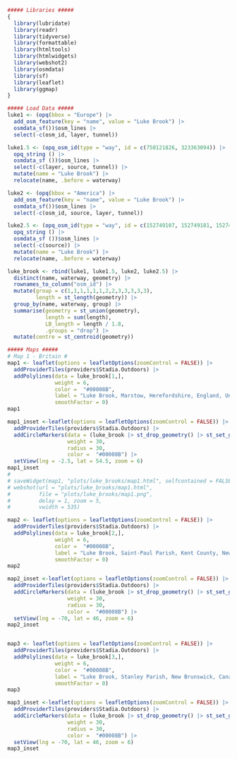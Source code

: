 ```r
##### Libraries #####
{
  library(lubridate)
  library(readr)
  library(tidyverse)
  library(formattable)
  library(htmltools)
  library(htmlwidgets)
  library(webshot2)
  library(osmdata)
  library(sf)
  library(leaflet)
  library(ggmap)
}

##### Load Data #####
luke1 <- (opq(bbox = "Europe") |>
  add_osm_feature(key = "name", value = "Luke Brook") |>
  osmdata_sf())$osm_lines |>
  select(-c(osm_id, layer, tunnel))

luke1.5 <- (opq_osm_id(type = "way", id = c(750121826, 323363094)) |>
  opq_string () |>
  osmdata_sf ())$osm_lines |>
  select(-c(layer, source, tunnel)) |>
  mutate(name = "Luke Brook") |>
  relocate(name, .before = waterway)

luke2 <- (opq(bbox = "America") |>
  add_osm_feature(key = "name", value = "Luke Brook") |>
  osmdata_sf())$osm_lines |>
  select(-c(osm_id, source, layer, tunnel))

luke2.5 <- (opq_osm_id(type = "way", id = c(152749107, 152749181, 152749223, 152749151)) |>
  opq_string () |>
  osmdata_sf ())$osm_lines |>
  select(-c(source)) |>
  mutate(name = "Luke Brook") |>
  relocate(name, .before = waterway)

luke_brook <- rbind(luke1, luke1.5, luke2, luke2.5) |>
  distinct(name, waterway, geometry) |>
  rownames_to_column("osm_id") |>
  mutate(group = c(1,1,1,1,1,1,2,2,3,3,3,3,3),
         length = st_length(geometry)) |>
  group_by(name, waterway, group) |>
  summarise(geometry = st_union(geometry),
            length = sum(length),
            LB_length = length / 1.8,
            .groups = "drop") |>
  mutate(centre = st_centroid(geometry))

##### Maps #####
# Map 1 - Britain #
map1 <- leaflet(options = leafletOptions(zoomControl = FALSE)) |>
  addProviderTiles(providers$Stadia.Outdoors) |>
  addPolylines(data = luke_brook[1,],
               weight = 6,
               color =  "#00008B",
               label = "Luke Brook, Marstow, Herefordshire, England, United Kingdom",
               smoothFactor = 0)
map1

map1_inset <-leaflet(options = leafletOptions(zoomControl = FALSE)) |>
  addProviderTiles(providers$Stadia.Outdoors) |>
  addCircleMarkers(data = (luke_brook |> st_drop_geometry() |> st_set_geometry("centre"))[1,],
                   weight = 30,
                   radius = 30,
                   color =  "#00008B") |>
  setView(lng = -2.5, lat = 54.5, zoom = 6)
map1_inset
# 
# saveWidget(map1, "plots/luke_brooks/map1.html", selfcontained = FALSE)
# webshot(url = "plots/luke_brooks/map1.html", 
#         file = "plots/luke_brooks/map1.png", 
#         delay = 1, zoom = 5,
#         vwidth = 535)

map2 <- leaflet(options = leafletOptions(zoomControl = FALSE)) |>
  addProviderTiles(providers$Stadia.Outdoors) |>
  addPolylines(data = luke_brook[2,],
               weight = 6,
               color =  "#00008B",
               label = "Luke Brook, Saint-Paul Parish, Kent County, New Brunswick, Canada",
               smoothFactor = 0)
map2

map2_inset <-leaflet(options = leafletOptions(zoomControl = FALSE)) |>
  addProviderTiles(providers$Stadia.Outdoors) |>
  addCircleMarkers(data = (luke_brook |> st_drop_geometry() |> st_set_geometry("centre"))[2,],
                   weight = 30,
                   radius = 30,
                   color =  "#00008B") |>
  setView(lng = -70, lat = 46, zoom = 6)
map2_inset


map3 <- leaflet(options = leafletOptions(zoomControl = FALSE)) |>
  addProviderTiles(providers$Stadia.Outdoors) |>
  addPolylines(data = luke_brook[3,],
               weight = 6,
               color =  "#00008B",
               label = "Luke Brook, Stanley Parish, New Brunswick, Canada",
               smoothFactor = 0)
map3

map3_inset <-leaflet(options = leafletOptions(zoomControl = FALSE)) |>
  addProviderTiles(providers$Stadia.Outdoors) |>
  addCircleMarkers(data = (luke_brook |> st_drop_geometry() |> st_set_geometry("centre"))[3,],
                   weight = 30,
                   radius = 30,
                   color =  "#00008B") |>
  setView(lng = -70, lat = 46, zoom = 6)
map3_inset
```
